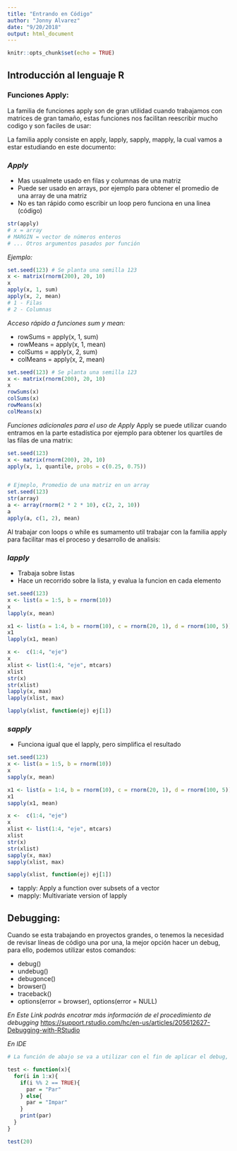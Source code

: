 ```yaml
---
title: "Entrando en Código"
author: "Jonny Alvarez"
date: "9/20/2018"
output: html_document
---
```


```r
knitr::opts_chunk$set(echo = TRUE)
```

## Introducción al lenguaje R

### Funciones Apply:
La familia de funciones apply son de gran utilidad cuando trabajamos con matrices de gran tamaño, estas funciones nos facilitan reescribir mucho codigo y son faciles de usar:

La familia apply consiste en apply, lapply, sapply, mapply, la cual vamos a estar estudiando en este documento:

### *Apply*

+ Mas usualmete usado en filas y columnas de una matriz
+ Puede ser usado en arrays, por ejemplo para obtener el promedio de una array de una matriz
+ No es tan rápido como escribir un loop pero funciona en una linea (código)

````r
str(apply)
# x = array
# MARGIN = vector de números enteros
# ... Otros argumentos pasados por función
````

*Ejemplo:*
````r
set.seed(123) # Se planta una semilla 123
x <- matrix(rnorm(200), 20, 10)
x
apply(x, 1, sum)
apply(x, 2, mean)
# 1 - Filas
# 2 - Columnas
````

*Acceso rápido a funciones sum y mean:*

+ rowSums = apply(x, 1, sum)
+ rowMeans = apply(x, 1, mean)
+ colSums = apply(x, 2, sum)
+ colMeans = apply(x, 2, mean)

````r
set.seed(123) # Se planta una semilla 123
x <- matrix(rnorm(200), 20, 10)
x
rowSums(x)
colSums(x)
rowMeans(x)
colMeans(x)
````

*Funciones adicionales para el uso de Apply*
Apply se puede utilizar cuando entramos en la parte estadística por ejemplo para obtener los quartiles de las filas de una matrix:

````r
set.seed(123)
x <- matrix(rnorm(200), 20, 10)
apply(x, 1, quantile, probs = c(0.25, 0.75))


# Ejmeplo, Promedio de una matriz en un array
set.seed(123)
str(array)
a <- array(rnorm(2 * 2 * 10), c(2, 2, 10))
a
apply(a, c(1, 2), mean)
````


Al trabajar con loops o while es sumamento util trabajar con la familia apply para facilitar mas el proceso y desarrollo de analisis:

### *lapply*

+ Trabaja sobre listas
+ Hace un recorrido sobre la lista, y evalua la funcion en cada elemento

````r
set.seed(123)
x <- list(a = 1:5, b = rnorm(10))
x
lapply(x, mean)

x1 <- list(a = 1:4, b = rnorm(10), c = rnorm(20, 1), d = rnorm(100, 5)) 
x1
lapply(x1, mean)
````



````r
x <-  c(1:4, "eje")
x
xlist <- list(1:4, "eje", mtcars)
xlist
str(x)
str(xlist)
lapply(x, max)
lapply(xlist, max)

lapply(xlist, function(ej) ej[1])

````


### *sapply*

+ Funciona igual que el lapply, pero simplifica el resultado
````r
set.seed(123)
x <- list(a = 1:5, b = rnorm(10))
x
sapply(x, mean)

x1 <- list(a = 1:4, b = rnorm(10), c = rnorm(20, 1), d = rnorm(100, 5)) 
x1
sapply(x1, mean)
````



````r
x <-  c(1:4, "eje")
x
xlist <- list(1:4, "eje", mtcars)
xlist
str(x)
str(xlist)
sapply(x, max)
sapply(xlist, max)

sapply(xlist, function(ej) ej[1])

````




+ tapply: Apply a function over subsets of a vector
+ mapply: Multivariate version of lapply





































## Debugging:
Cuando se esta trabajando en proyectos grandes, o tenemos la necesidad de revisar líneas de código una por una, la mejor opción hacer un debug, para ello, podemos utilizar estos comandos:

* debug()
* undebug()
* debugonce()
* browser()
* traceback()
* options(error = browser), options(error = NULL)

*En Este Link podrás encotrar más información de el procedimiento de debugging* <https://support.rstudio.com/hc/en-us/articles/205612627-Debugging-with-RStudio>


*En IDE*
<br>
````r
# La función de abajo se va a utilizar con el fin de aplicar el debug, de momento lo que hace es determinar si un numero es par o impar por medio del residuo del comando %%:

test <- function(x){
  for(i in 1:x){
    if(i %% 2 == TRUE){
      par = "Par"
    } else{
      par = "Impar"
    }
    print(par)
  }
}

test(20)
````
